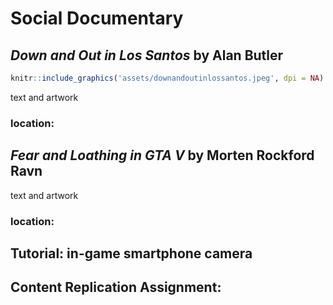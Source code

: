 # Social Documentary


## _Down and Out in Los Santos_ by Alan Butler

```r
knitr::include_graphics('assets/downandoutinlossantos.jpeg', dpi = NA)
```

text and artwork

### location:

## _Fear and Loathing in GTA V_ by Morten Rockford Ravn 

text and artwork

### location:


## Tutorial: in-game smartphone camera

## Content Replication Assignment:
